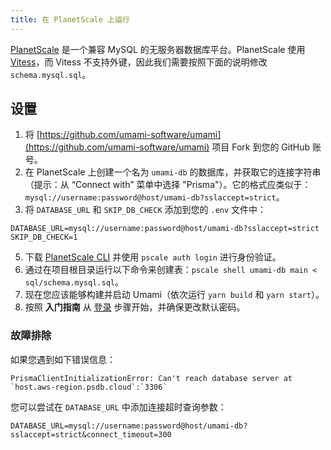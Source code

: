 ```yaml
---
title: 在 PlanetScale 上运行
---
```


[PlanetScale](https://planetscale.com/) 是一个兼容 MySQL 的无服务器数据库平台。PlanetScale 使用 [Vitess](https://vitess.io/)，而 Vitess 不支持外键，因此我们需要按照下面的说明修改 `schema.mysql.sql`。

## 设置

1. 将 [https://github.com/umami-software/umami](https://github.com/umami-software/umami) 项目 Fork 到您的 GitHub 账号。
2. 在 PlanetScale 上创建一个名为 `umami-db` 的数据库，并获取它的连接字符串（提示：从 “Connect with” 菜单中选择 "Prisma"）。它的格式应类似于：`mysql://username:password@host/umami-db?sslaccept=strict`。
3. 将 `DATABASE_URL` 和 `SKIP_DB_CHECK` 添加到您的 `.env` 文件中：

```
DATABASE_URL=mysql://username:password@host/umami-db?sslaccept=strict
SKIP_DB_CHECK=1
```

5. 下载 [PlanetScale CLI](https://github.com/planetscale/cli/releases) 并使用 `pscale auth login` 进行身份验证。
6. 通过在项目根目录运行以下命令来创建表：`pscale shell umami-db main < sql/schema.mysql.sql`。
7. 现在您应该能够构建并启动 Umami（依次运行 `yarn build` 和 `yarn start`）。
8. 按照 **入门指南** 从 [登录](/docs/login) 步骤开始，并确保更改默认密码。

### 故障排除

如果您遇到如下错误信息：

```
PrismaClientInitializationError: Can't reach database server at `host.aws-region.psdb.cloud`:`3306`
```

您可以尝试在 `DATABASE_URL` 中添加连接超时查询参数：

```
DATABASE_URL=mysql://username:password@host/umami-db?sslaccept=strict&connect_timeout=300
```